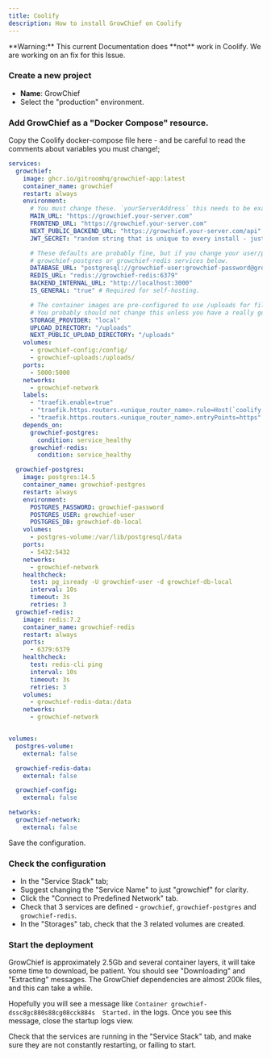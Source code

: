 ```yaml
---
title: Coolify
description: How to install GrowChief on Coolify
---
```



<EarlyDoc />

<Callout type="warning">
	**Warning:** This current Documentation does **not** work in Coolify. We are working on an fix for this Issue.
</Callout>

<Prereqs />

<Steps>

### Create a new project

- **Name**: GrowChief
- Select the "production" environment.

### Add GrowChief as a "Docker Compose" resource.

Copy the Coolify docker-compose file here - and be careful to read the comments about variables you must change!;

```yaml
services:
  growchief:
    image: ghcr.io/gitroomhq/growchief-app:latest
    container_name: growchief
    restart: always
    environment:
      # You must change these. `yourServerAddress` this needs to be exactly the URL you're accessing GrowChief on.
      MAIN_URL: "https://growchief.your-server.com"
      FRONTEND_URL: "https://growchief.your-server.com"
      NEXT_PUBLIC_BACKEND_URL: "https://growchief.your-server.com/api"
      JWT_SECRET: "random string that is unique to every install - just type random characters here!"

      # These defaults are probably fine, but if you change your user/password, update it in the 
      # growchief-postgres or growchief-redis services below.
      DATABASE_URL: "postgresql://growchief-user:growchief-password@growchief-postgres:5432/growchief-db-local"
      REDIS_URL: "redis://growchief-redis:6379"
      BACKEND_INTERNAL_URL: "http://localhost:3000"
      IS_GENERAL: "true" # Required for self-hosting.

      # The container images are pre-configured to use /uploads for file storage.
      # You probably should not change this unless you have a really good reason!
      STORAGE_PROVIDER: "local"
      UPLOAD_DIRECTORY: "/uploads"
      NEXT_PUBLIC_UPLOAD_DIRECTORY: "/uploads"
    volumes:
      - growchief-config:/config/
      - growchief-uploads:/uploads/
    ports:
      - 5000:5000
    networks:
      - growchief-network
    labels:
      - "traefik.enable=true"
      - "traefik.https.routers.<unique_router_name>.rule=Host(`coolify.io`) && PathPrefix(`/`)"
      - "traefik.https.routers.<unique_router_name>.entryPoints=https"
    depends_on:
      growchief-postgres:
        condition: service_healthy
      growchief-redis:
        condition: service_healthy

  growchief-postgres:
    image: postgres:14.5
    container_name: growchief-postgres
    restart: always
    environment:
      POSTGRES_PASSWORD: growchief-password
      POSTGRES_USER: growchief-user
      POSTGRES_DB: growchief-db-local
    volumes:
      - postgres-volume:/var/lib/postgresql/data
    ports:
      - 5432:5432
    networks:
      - growchief-network
    healthcheck:
      test: pg_isready -U growchief-user -d growchief-db-local
      interval: 10s
      timeout: 3s
      retries: 3
  growchief-redis:
    image: redis:7.2
    container_name: growchief-redis
    restart: always
    ports:
      - 6379:6379
    healthcheck:
      test: redis-cli ping
      interval: 10s
      timeout: 3s
      retries: 3
    volumes:
      - growchief-redis-data:/data
    networks:
      - growchief-network


volumes:
  postgres-volume:
    external: false

  growchief-redis-data:
    external: false

  growchief-config:
    external: false

networks:
  growchief-network:
    external: false
```

Save the configuration.

### Check the configuration

- In the "Service Stack" tab;
 - Suggest changing the "Service Name" to just "growchief" for clarity.
 - Click the "Connect to Predefined Network" tab.
 - Check that 3 services are defined - `growchief`, `growchief-postgres` and `growchief-redis`.
- In the "Storages" tab, check that the 3 related volumes are created.

### Start the deployment

GrowChief is approximately 2.5Gb and several container layers, it will take some time to download, be patient. You should see "Downloading" and "Extracting" messages. The GrowChief dependencies are almost 200k files, and this can take a while.

Hopefully you will see a message like `Container growchief-dssc8gc880s88cg08cck884s  Started.` in the logs. Once you see this message, close the startup logs view.

Check that the services are running in the "Service Stack" tab, and make sure  they are not constantly restarting, or failing to start.


</Steps>


